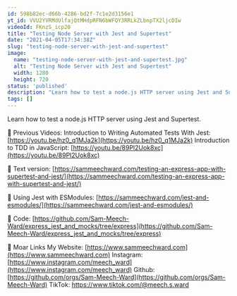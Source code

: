```yaml
---
id: 598b82ec-d66b-4286-bd2f-7c1e2d3156e1
yt_id: VVU2YVRMdUlfajQtMHdpRFN6bWFQY3RRLkZLbnpTX2ljcDIw
videoId: FKnzS_icp20
title: "Testing Node Server with Jest and Supertest"
date: "2021-04-05T17:34:38Z"
slug: "testing-node-server-with-jest-and-supertest"
image: 
  name: "testing-node-server-with-jest-and-supertest.jpg"
  alt: "Testing Node Server with Jest and Supertest"
  width: 1280
  height: 720
status: 'published'
description: "Learn how to test a node.js HTTP server using Jest and Supertest."
tags: []
---
```


Learn how to test a node.js HTTP server using Jest and Supertest.

🔗  Previous Videos:
Introduction to Writing Automated Tests With Jest: [https://youtu.be/hz0_q1MJa2k](https://youtu.be/hz0_q1MJa2k)
Introduction to TDD in JavaScript: [https://youtu.be/89Pl2Uok8xc](https://youtu.be/89Pl2Uok8xc)

🔗  Text version:
[https://sammeechward.com/testing-an-express-app-with-supertest-and-jest/](https://sammeechward.com/testing-an-express-app-with-supertest-and-jest/)

🔗  Using Jest with ESModules:
[https://sammeechward.com/jest-and-esmodules/](https://sammeechward.com/jest-and-esmodules/)

🔗 Code:
[https://github.com/Sam-Meech-Ward/express_jest_and_mocks/tree/express](https://github.com/Sam-Meech-Ward/express_jest_and_mocks/tree/express)

🔗 Moar Links
My Website: [https://www.sammeechward.com](https://www.sammeechward.com)
Instagram: [https://www.instagram.com/meech_ward](https://www.instagram.com/meech_ward)
Github: [https://github.com/orgs/Sam-Meech-Ward](https://github.com/orgs/Sam-Meech-Ward)
TikTok: https://www.tiktok.com/@meech.s.ward
